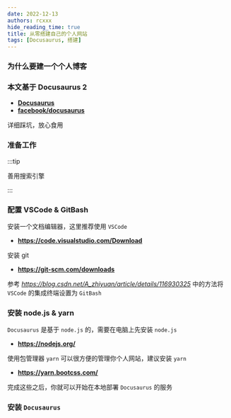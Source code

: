 ---
date: 2022-12-13
authors: rcxxx
hide_reading_time: true
title: 从零搭建自己的个人网站
tags: [Docusaurus, 搭建]
---

### 为什么要建一个个人博客


### 本文基于 Docusaurus 2
- **[Docusaurus](https://docusaurus.io/)**
- **[facebook/docusaurus](https://github.com/facebook/docusaurus)**

详细踩坑，放心食用

<!--truncate-->

### 准备工作

:::tip

善用搜索引擎

:::

### 配置 VSCode & GitBash
安装一个文档编辑器，这里推荐使用 `VSCode`
- **https://code.visualstudio.com/Download**

安装 git
- **https://git-scm.com/downloads**

参考 *https://blog.csdn.net/A_zhiyuan/article/details/116930325* 中的方法将 `VSCode` 的集成终端设置为 `GitBash`

### 安装 node.js & yarn

`Docusaurus` 是基于 `node.js` 的，需要在电脑上先安装 `node.js`
- **https://nodejs.org/**

使用包管理器 `yarn` 可以很方便的管理你个人网站，建议安装 `yarn`
- **https://yarn.bootcss.com/**

完成这些之后，你就可以开始在本地部署 `Docusaurus` 的服务

### 安装 `Docusaurus`

